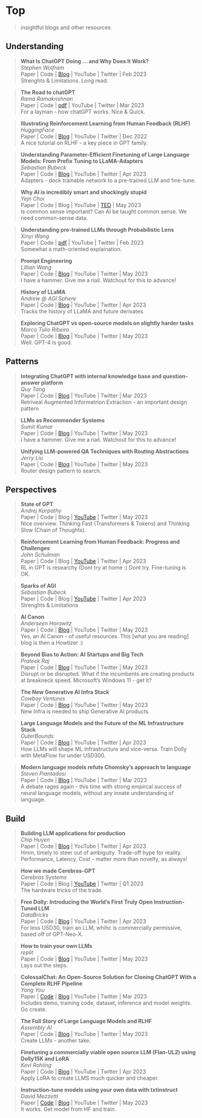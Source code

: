 # Top
> insightful blogs and other resources

## Understanding

> **What Is ChatGPT Doing … and Why Does It Work? ** \
_Stephen Wolfram_\
Paper | Code | [Blog](https://writings.stephenwolfram.com/2023/02/what-is-chatgpt-doing-and-why-does-it-work/) |  YouTube | Twitter | Feb 2023 \
Strenghts & Limitations. Long read.

> **The Road to chatGPT ** \
_Rama Ramakrishnan_\
Paper | Code | [pdf](https://drive.google.com/file/d/1-Gw1QsZEVhPYSeeNYnlrcgk_FbwuUTwq/view?pli=1) |  YouTube | Twitter | Mar 2023 \
For a layman - how chatGPT works. Nice & Quick.

> **Illustrating Reinforcement Learning from Human Feedback (RLHF) ** \
_HuggingFace_\
Paper | Code | [Blog](https://huggingface.co/blog/rlhf) |  YouTube | Twitter | Dec 2022 \
A nice tutorial on RLHF - a key piece in GPT family.

> **Understanding Parameter-Efficient Finetuning of Large Language Models: From Prefix Tuning to LLaMA-Adapters ** \
_Sebastian Bubeck_\
Paper | Code | [Blog](https://lightning.ai/pages/community/article/understanding-llama-adapters/) |  YouTube | Twitter | Apr 2023 \
Adapters - dock trainable network to a pre-trained LLM and fine-tune.


> **Why AI is incredibly smart and shockingly stupid ** \
_Yejn Choi_\
Paper | Code | Blog |  YouTube | [TED](https://www.ted.com/talks/yejin_choi_why_ai_is_incredibly_smart_and_shockingly_stupid/c) | May 2023 \
Is common sense important? Can AI be taught common sense. We need common-sense data.

> **Understanding pre-trained LLMs through Probabilistic Lens ** \
_Xinyi Wang_\
Paper | Code | [pdf](https://wangxinyilinda.github.io/pdf/MAE_online.pdf) |  YouTube | Twitter | Feb 2023 \
Somewhat a math-oriented explaination.


> **Prompt Engineering ** \
_Lillian Wang_\
Paper | Code | [Blog](https://lilianweng.github.io/posts/2023-03-15-prompt-engineering/) |  YouTube | Twitter | May 2023 \
I have a hammer. Give me a nail. Watchout for this to advance! 


> **History of LLaMA ** \
_Andrew @ AGI Sphere_\
Paper | Code | [Blog](https://agi-sphere.com/llama-models/) |  YouTube | Twitter | Apr 2023 \
Tracks the history of LLaMA and future derivates.


> **Exploring ChatGPT vs open-source models on slightly harder tasks ** \
_Marco Tulio Ribeiro_\
Paper | Code | [Blog](https://medium.com/@marcotcr/exploring-chatgpt-vs-open-source-models-on-slightly-harder-tasks-aa0395c31610) |  YouTube | Twitter | May 2023 \
Well. GPT-4 is good.



## Patterns

> **Integrating ChatGPT with internal knowledge base and question-answer platform ** \
_Quy Tang_\
Paper | Code | [Blog](https://medium.com/singapore-gds/integrating-chatgpt-with-internal-knowledge-base-and-question-answer-platform-36a3283d6334) |  YouTube | Twitter | Mar 2023 \
Retriveal Augmented Informatrion Extraction - an important design pattern


> **LLMs as Recommender Systems ** \
_Sumit Kumar_\
Paper | Code | [Blog](https://blog.reachsumit.com/posts/2023/05/tuning-llm-for-recsys/) |  YouTube | Twitter | May 2023 \
I have a hammer. Give me a nail. Watchout for this to advance! 

> **Unifying LLM-powered QA Techniques with Routing Abstractions ** \
_Jerry Liu_\
Paper | Code | [Blog](https://betterprogramming.pub/unifying-llm-powered-qa-techniques-with-routing-abstractions-438e2499a0d0) |  YouTube | Twitter | May 2023 \
Router design pattern to search.




## Perspectives

> **State of GPT ** \
_Andrej Karpathy _\
Paper | Code | Blog |  [YouTube](https://www.youtube.com/watch?v=bZQun8Y4L2A) | Twitter | May 2023 \
Nice overview. Thinking Fast (Transformers & Tokens) and Thinking Slow (Chain of Thoughts).

> **Reinforcement Learning from Human Feedback: Progress and Challenges  ** \
_John Schulman_\
Paper | Code | Blog |  [YouTube](https://www.youtube.com/watch?v=hhiLw5Q_UFg&t=2s) | Twitter | Apr 2023 \
RL in GPT is researchy (Dont try at home :)  Dont try. Fine-tuning is OK.

> **Sparks of AGI ** \
_Sebastian Bubeck_\
Paper | Code | Blog |  [YouTube](https://www.youtube.com/watch?v=qbIk7-JPB2c) | Twitter | Apr 2023 \
Strenghts & Limitations

> **AI Canon ** \
_Anderseen Horowitz_\
Paper | Code | [Blog]() |  YouTube | Twitter | May 2023 \
Yes, an AI Canon - of useful resources. This [what you are reading] blog is then a Howtizer :)

> **Beyond Bias to Action: AI Startups and Big Tech ** \
_Prateek Raj_\
Paper | Code | [Blog](https://prateekraj.substack.com/p/beyond-bias-to-action-ai-startups?r=1mknr&utm_campaign=post&utm_medium=web) |  YouTube | Twitter | May 2023 \
Disrupt or be disrupted. What if the incumbents are creating products at breakneck speed. Microsoft's Windows 11 - get it?


> **The New Generative AI Infra Stack ** \
_Cowboy Ventures_\
Paper | Code | [Blog](https://medium.com/cowboy-ventures/the-new-infra-stack-for-generative-ai-9db8f294dc3f) |  YouTube | Twitter | May 2023 \
New Infra is needed to ship Generative AI products.


> **Large Language Models and the Future of the ML Infrastructure Stack ** \
_OuterBounds_\
Paper | Code | [Blog](https://outerbounds.com/blog/llm-infrastructure-stack/) |  YouTube | Twitter | Apr 2023 \
How LLMs will shape ML Infrastructure and vice-versa. Train Dolly with MetaFlow for under USD300.

> **Modern language models refute Chomsky’s approach to language ** \
_Steven Piantadosi_\
Paper | Code | [Blog](https://lingbuzz.net/lingbuzz/007180) |  YouTube | Twitter | Mar 2023 \
A debate rages again - this time with strong empircal success of neural language models, without any innate understanding of language.




## Build

> **Building LLM applications for production ** \
_Chip Huyen_\
Paper | Code | [Blog]() |  YouTube | Twitter | Apr 2023 \
Hmm, timely to steer out of ambiguity. Trade-off hype for reality. Performance, Latency, Cost - matter more than novelty, as always!

> **How we made Cerebras-GPT ** \
_Cerebras Systems_\
Paper | Code | Blog |  [YouTube](https://www.youtube.com/watch?v=QmmNgiFuIog) | Twitter | Q1 2023 \
The hardware tricks of the trade.


> **Free Dolly: Introducing the World's First Truly Open Instruction-Tuned LLM ** \
_DataBricks_\
Paper | Code | [Blog](https://www.databricks.com/blog/2023/04/12/dolly-first-open-commercially-viable-instruction-tuned-llm) |  YouTube | Twitter | Apr 2023 \
For less USD30, train an LLM, whihc is commercially permissive, based off of GPT-Neo-X.


> **How to train your own LLMs ** \
_replit_\
Paper | Code | [Blog](https://blog.replit.com/llm-training) |  YouTube | Twitter | May 2023 \
Lays out the steps.

> **ColossalChat: An Open-Source Solution for Cloning ChatGPT With a Complete RLHF Pipeline ** \
_Yang You_\
Paper | [Code](https://github.com/hpcaitech/ColossalAI) | [Blog](https://medium.com/pytorch/colossalchat-an-open-source-solution-for-cloning-chatgpt-with-a-complete-rlhf-pipeline-5edf08fb538b) |  YouTube | Twitter | Mar 2023 \
Includes demo, training code, dataset, inference and model weights. Go create.

> **The Full Story of Large Language Models and RLHF ** \
_Assembly AI_\
Paper | Code | [Blog](https://www.assemblyai.com/blog/the-full-story-of-large-language-models-and-rlhf/) |  YouTube | Twitter | May 2023 \
Create LLMs - another take.


> **Finetuning a commercially viable open source LLM (Flan-UL2) using Dolly15K and LoRA ** \
_Kevi Rohling_\
Paper | Code | [Blog](https://medium.com/@krohling/finetuning-a-commercially-viable-open-source-llm-flan-ul2-3b84e568c458) |  YouTube | Twitter | Apr 2023 \
Apply LoRA to create LLMS much quicker and cheaper.


> **Instruction-tune models using your own data with txtinstruct ** \
_David Mezzetti_\
Paper | [Code](https://colab.research.google.com/github/neuml/txtinstruct/blob/master/examples/01_Introducing_txtinstruct.ipynb) | [Blog](https://medium.com/neuml/instruction-tune-models-using-your-own-data-with-txtinstruct-3008d8c8d025) |  YouTube | Twitter | May 2023 \
It works. Get model from HF and train.


